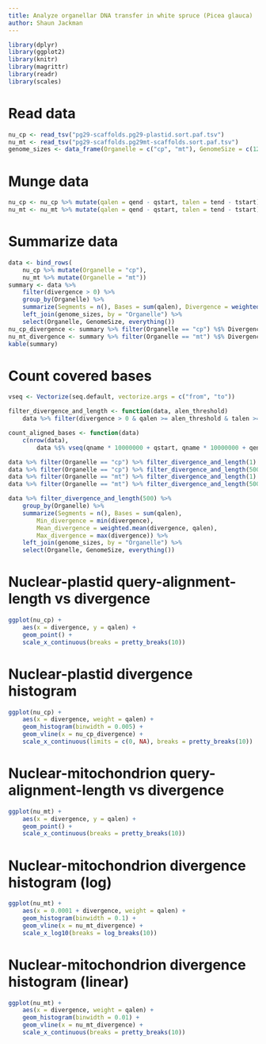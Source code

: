 ```yaml
---
title: Analyze organellar DNA transfer in white spruce (Picea glauca)
author: Shaun Jackman
---
```


```r
library(dplyr)
library(ggplot2)
library(knitr)
library(magrittr)
library(readr)
library(scales)
```

# Read data
```r
nu_cp <- read_tsv("pg29-scaffolds.pg29-plastid.sort.paf.tsv")
nu_mt <- read_tsv("pg29-scaffolds.pg29mt-scaffolds.sort.paf.tsv")
genome_sizes <- data_frame(Organelle = c("cp", "mt"), GenomeSize = c(123266, 5931259))
```

# Munge data
```r
nu_cp <- nu_cp %>% mutate(qalen = qend - qstart, talen = tend - tstart)
nu_mt <- nu_mt %>% mutate(qalen = qend - qstart, talen = tend - tstart)
```

# Summarize data
```r
data <- bind_rows(
	nu_cp %>% mutate(Organelle = "cp"),
	nu_mt %>% mutate(Organelle = "mt"))
summary <- data %>%
	filter(divergence > 0) %>%
	group_by(Organelle) %>%
	summarize(Segments = n(), Bases = sum(qalen), Divergence = weighted.mean(divergence, qalen)) %>%
	left_join(genome_sizes, by = "Organelle") %>%
	select(Organelle, GenomeSize, everything())
nu_cp_divergence <- summary %>% filter(Organelle == "cp") %$% Divergence
nu_mt_divergence <- summary %>% filter(Organelle == "mt") %$% Divergence
kable(summary)
```

# Count covered bases
```r
vseq <- Vectorize(seq.default, vectorize.args = c("from", "to"))

filter_divergence_and_length <- function(data, alen_threshold)
	data %>% filter(divergence > 0 & qalen >= alen_threshold & talen >= alen_threshold)

count_aligned_bases <- function(data)
	c(nrow(data),
		data %$% vseq(qname * 10000000 + qstart, qname * 10000000 + qend - 1) %>% unlist %>% unique %>% length)

data %>% filter(Organelle == "cp") %>% filter_divergence_and_length(1) %>% count_aligned_bases()
data %>% filter(Organelle == "cp") %>% filter_divergence_and_length(500) %>% count_aligned_bases()
data %>% filter(Organelle == "mt") %>% filter_divergence_and_length(1) %>% count_aligned_bases()
data %>% filter(Organelle == "mt") %>% filter_divergence_and_length(500) %>% count_aligned_bases()

data %>% filter_divergence_and_length(500) %>%
	group_by(Organelle) %>%
	summarize(Segments = n(), Bases = sum(qalen),
		Min_divergence = min(divergence),
		Mean_divergence = weighted.mean(divergence, qalen),
		Max_divergence = max(divergence)) %>%
	left_join(genome_sizes, by = "Organelle") %>%
	select(Organelle, GenomeSize, everything())
```

# Nuclear-plastid query-alignment-length vs divergence
```r
ggplot(nu_cp) +
	aes(x = divergence, y = qalen) +
	geom_point() +
	scale_x_continuous(breaks = pretty_breaks(10))
```

# Nuclear-plastid divergence histogram
```r
ggplot(nu_cp) +
	aes(x = divergence, weight = qalen) +
	geom_histogram(binwidth = 0.005) +
	geom_vline(x = nu_cp_divergence) +
	scale_x_continuous(limits = c(0, NA), breaks = pretty_breaks(10))
```

# Nuclear-mitochondrion query-alignment-length vs divergence
```r
ggplot(nu_mt) +
	aes(x = divergence, y = qalen) +
	geom_point() +
	scale_x_continuous(breaks = pretty_breaks(10))
```

# Nuclear-mitochondrion divergence histogram (log)
```r
ggplot(nu_mt) +
	aes(x = 0.0001 + divergence, weight = qalen) +
	geom_histogram(binwidth = 0.1) +
	geom_vline(x = nu_mt_divergence) +
	scale_x_log10(breaks = log_breaks(10))
```

# Nuclear-mitochondrion divergence histogram (linear)
```r
ggplot(nu_mt) +
	aes(x = divergence, weight = qalen) +
	geom_histogram(binwidth = 0.01) +
	geom_vline(x = nu_mt_divergence) +
	scale_x_continuous(breaks = pretty_breaks(10))
```
